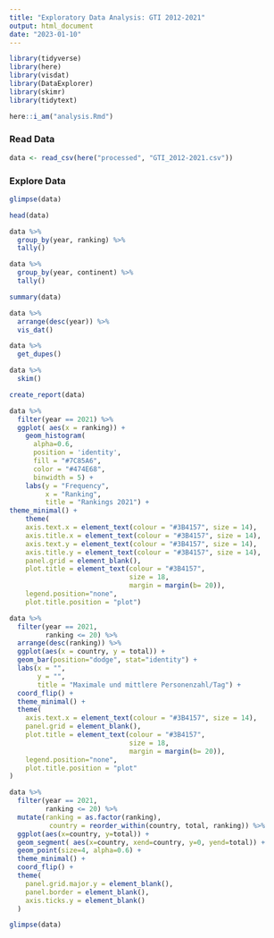 ---
title: "Exploratory Data Analysis: GTI 2012-2021"
output: html_document
date: "2023-01-10"
---


```{r message=FALSE}

library(tidyverse)
library(here)
library(visdat)
library(DataExplorer)
library(skimr)
library(tidytext)

here::i_am("analysis.Rmd")

```



### Read Data


```{r}
data <- read_csv(here("processed", "GTI_2012-2021.csv"))
```



### Explore Data


```{r}
glimpse(data)

```



```{r}
head(data)
```



```{r}
data %>%
  group_by(year, ranking) %>%
  tally()
```



```{r}
data %>%
  group_by(year, continent) %>%
  tally()
```



```{r}
summary(data)
```


```{r}
data %>%
  arrange(desc(year)) %>%
  vis_dat()
```


```{r}
data %>%
  get_dupes()
```



```{r}
data %>%
  skim()
```


```{r}
create_report(data)
```




```{r}
data %>%
  filter(year == 2021) %>%
  ggplot( aes(x = ranking)) +
    geom_histogram(
      alpha=0.6, 
      position = 'identity', 
      fill = "#7C85A6", 
      color = "#474E68", 
      binwidth = 5) +
    labs(y = "Frequency",
         x = "Ranking",
         title = "Rankings 2021") +
theme_minimal() +
    theme(
    axis.text.x = element_text(colour = "#3B4157", size = 14),
    axis.title.x = element_text(colour = "#3B4157", size = 14),
    axis.text.y = element_text(colour = "#3B4157", size = 14),
    axis.title.y = element_text(colour = "#3B4157", size = 14),
    panel.grid = element_blank(),
    plot.title = element_text(colour = "#3B4157",
                              size = 18,
                              margin = margin(b= 20)),
    legend.position="none",
    plot.title.position = "plot")
```



```{r}
data %>%
  filter(year == 2021,
         ranking <= 20) %>%
  arrange(desc(ranking)) %>%
  ggplot(aes(x = country, y = total)) +
  geom_bar(position="dodge", stat="identity") + 
  labs(x = "",
       y = "",
       title = "Maximale und mittlere Personenzahl/Tag") +
  coord_flip() +
  theme_minimal() +
  theme(
    axis.text.x = element_text(colour = "#3B4157", size = 14),
    panel.grid = element_blank(),
    plot.title = element_text(colour = "#3B4157",
                              size = 18,
                              margin = margin(b= 20)),
    legend.position="none",
    plot.title.position = "plot"
)

```




```{r}
data %>%
  filter(year == 2021,
         ranking <= 20) %>%
  mutate(ranking = as.factor(ranking),
          country = reorder_within(country, total, ranking)) %>%
  ggplot(aes(x=country, y=total)) +
  geom_segment( aes(x=country, xend=country, y=0, yend=total)) +
  geom_point(size=4, alpha=0.6) +
  theme_minimal() +
  coord_flip() +
  theme(
    panel.grid.major.y = element_blank(),
    panel.border = element_blank(),
    axis.ticks.y = element_blank()
  )
```



```{r}
glimpse(data)
```






